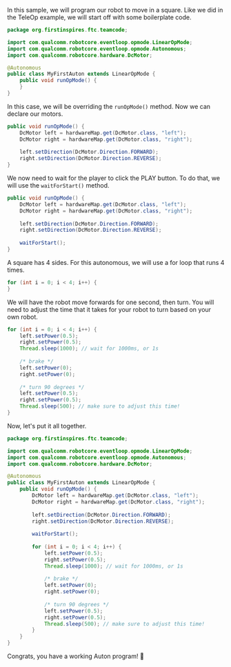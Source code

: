 In this sample, we will program our robot to move in a square. Like we did in the TeleOp example, we will start off with some boilerplate code.

```java
package org.firstinspires.ftc.teamcode;

import com.qualcomm.robotcore.eventloop.opmode.LinearOpMode;
import com.qualcomm.robotcore.eventloop.opmode.Autonomous;
import com.qualcomm.robotcore.hardware.DcMotor;

@Autonomous
public class MyFirstAuton extends LinearOpMode {
    public void runOpMode() {
    }
}
```

In this case, we will be overriding the `runOpMode()` method. Now we can declare our motors. 

```java
public void runOpMode() {
    DcMotor left = hardwareMap.get(DcMotor.class, "left");
    DcMotor right = hardwareMap.get(DcMotor.class, "right");
    
    left.setDirection(DcMotor.Direction.FORWARD);
    right.setDirection(DcMotor.Direction.REVERSE);
}
```

We now need to wait for the player to click the PLAY button. To do that, we will use the `waitForStart()` method.

```java
public void runOpMode() {
    DcMotor left = hardwareMap.get(DcMotor.class, "left");
    DcMotor right = hardwareMap.get(DcMotor.class, "right");
    
    left.setDirection(DcMotor.Direction.FORWARD);
    right.setDirection(DcMotor.Direction.REVERSE);
    
    waitForStart();
}
```

A square has 4 sides. For this autonomous, we will use a for loop that runs 4 times.

```java
for (int i = 0; i < 4; i++) {
}
```

We will have the robot move forwards for one second, then turn. You will need to adjust the time that it takes for your robot to turn based on your own robot.

```java
for (int i = 0; i < 4; i++) {
    left.setPower(0.5);
    right.setPower(0.5);
    Thread.sleep(1000); // wait for 1000ms, or 1s
    
    /* brake */
    left.setPower(0);
    right.setPower(0);
    
    /* turn 90 degrees */
    left.setPower(0.5);
    right.setPower(0.5);
    Thread.sleep(500); // make sure to adjust this time!
}
```

Now, let's put it all together.

```java
package org.firstinspires.ftc.teamcode;

import com.qualcomm.robotcore.eventloop.opmode.LinearOpMode;
import com.qualcomm.robotcore.eventloop.opmode.Autonomous;
import com.qualcomm.robotcore.hardware.DcMotor;

@Autonomous
public class MyFirstAuton extends LinearOpMode {
    public void runOpMode() {
        DcMotor left = hardwareMap.get(DcMotor.class, "left");
        DcMotor right = hardwareMap.get(DcMotor.class, "right");
        
        left.setDirection(DcMotor.Direction.FORWARD);
        right.setDirection(DcMotor.Direction.REVERSE);
        
        waitForStart();
        
        for (int i = 0; i < 4; i++) {
            left.setPower(0.5);
            right.setPower(0.5);
            Thread.sleep(1000); // wait for 1000ms, or 1s
            
            /* brake */
            left.setPower(0);
            right.setPower(0);
            
            /* turn 90 degrees */
            left.setPower(0.5);
            right.setPower(0.5);
            Thread.sleep(500); // make sure to adjust this time!
        }
    }
}
```

Congrats, you have a working Auton program! 🎉